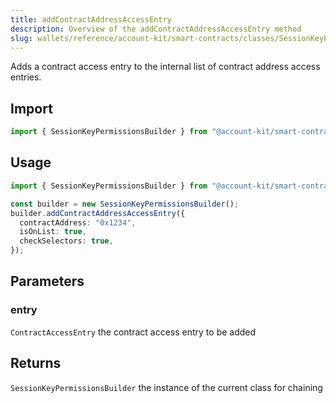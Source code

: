 ```yaml
---
title: addContractAddressAccessEntry
description: Overview of the addContractAddressAccessEntry method
slug: wallets/reference/account-kit/smart-contracts/classes/SessionKeyPermissionsBuilder/addContractAddressAccessEntry
---
```




Adds a contract access entry to the internal list of contract address access entries.

## Import

```ts
import { SessionKeyPermissionsBuilder } from "@account-kit/smart-contracts";
```

## Usage

```ts
import { SessionKeyPermissionsBuilder } from "@account-kit/smart-contracts";

const builder = new SessionKeyPermissionsBuilder();
builder.addContractAddressAccessEntry({
  contractAddress: "0x1234",
  isOnList: true,
  checkSelectors: true,
});
```

## Parameters

### entry

`ContractAccessEntry`
the contract access entry to be added

## Returns

`SessionKeyPermissionsBuilder`
the instance of the current class for chaining
